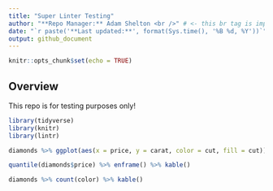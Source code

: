 ```yaml
---
title: "Super Linter Testing"
author: "**Repo Manager:** Adam Shelton <br />" # <- this br tag is important formatting, do not delete!
date: "`r paste('**Last updated:**', format(Sys.time(), '%B %d, %Y'))`"
output: github_document
---
```


```r
knitr::opts_chunk$set(echo = TRUE)
```

## Overview

This repo is for testing purposes only!

```r
library(tidyverse)
library(knitr)
library(lintr)

diamonds %>% ggplot(aes(x = price, y = carat, color = cut, fill = cut)) + geom_smooth()

quantile(diamonds$price) %>% enframe() %>% kable()

diamonds %>% count(color) %>% kable()
```
